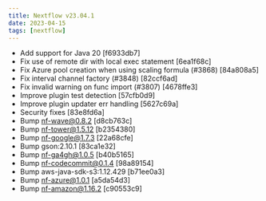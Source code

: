 ```yaml
---
title: Nextflow v23.04.1
date: 2023-04-15
tags: [nextflow]
---
```


- Add support for Java 20 [f6933db7]
- Fix use of remote dir with local exec statement [6ea1f68c]
- Fix Azure pool creation when using scaling formula (#3868) [84a808a5]
- Fix interval channel factory (#3848) [82ccf6ad]
- Fix invalid warning on func import (#3807) [4678ffe3]
- Improve plugin test detection [57cfb0d9]
- Improve plugin updater err handling [5627c69a]
- Security fixes [83e8fd6a]
- Bump nf-wave@0.8.2 [d8cb763c]
- Bump nf-tower@1.5.12 [b2354380]
- Bump nf-google@1.7.3 [22a68cfe]
- Bump gson:2.10.1 [83ca1e32]
- Bump nf-ga4gh@1.0.5 [b40b5165]
- Bump nf-codecommit@0.1.4 [98a89154]
- Bump aws-java-sdk-s3:1.12.429 [b71ee0a3]
- Bump nf-azure@1.0.1 [a5da54d3]
- Bump nf-amazon@1.16.2 [c90553c9]
